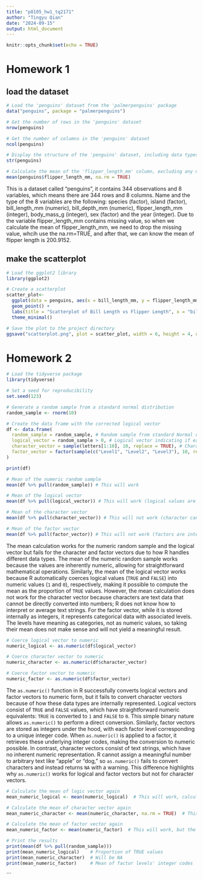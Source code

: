 ```yaml
---
title: "p8105_hw1_tq2171"
author: "Tingyu Qian"
date: "2024-09-15"
output: html_document
---
```


```r
knitr::opts_chunk$set(echo = TRUE)
```

# Homework 1

## load the dataset
```r
# Load the 'penguins' dataset from the 'palmerpenguins' package
data("penguins", package = "palmerpenguins")

# Get the number of rows in the 'penguins' dataset
nrow(penguins)

# Get the number of columns in the 'penguins' dataset
ncol(penguins)

# Display the structure of the 'penguins' dataset, including data types and first few entries
str(penguins)

# Calculate the mean of the 'flipper_length_mm' column, excluding any missing values (NA)
mean(penguins$flipper_length_mm, na.rm = TRUE)
```

This is a dataset called "penguins", it contains 344 observations and 8 variables, which means there are 344 rows and 8 columns. Name and the type of the 8 variables are the following: species (factor), island (factor), bill_length_mm (numeric), bill_depth_mm (numeric), flipper_length_mm (integer), body_mass_g (integer), sex (factor) and the year (integer). Due to the variable flipper_length_mm contains missing value, so when we calculate the mean of flipper_length_mm, we need to drop the missing value, whcih use the na.rm=TRUE, and after that, we can know the mean of flipper length is 200.9152.


## make the scatterplot
```r
# Load the ggplot2 library
library(ggplot2)

# Create a scatterplot
scatter_plot<-
  ggplot(data = penguins, aes(x = bill_length_mm, y = flipper_length_mm, colour = species)) +
  geom_point() +
  labs(title = "Scatterplot of Bill Length vs Flipper Length", x = "bill_length_mm", y = "flipper_length_mm") +
  theme_minimal()

# Save the plot to the project directory
ggsave("scatterplot.png", plot = scatter_plot, width = 6, height = 4, dpi = 300)
```

# Homework 2
```r
# Load the tidyverse package
library(tidyverse)

# Set a seed for reproducibility
set.seed(123)

# Generate a random sample from a standard normal distribution
random_sample <- rnorm(10)

# Create the data frame with the corrected logical vector
df <- data.frame(
  random_sample = random_sample, # Random sample from standard Normal distribution
  logical_vector = random_sample > 0, # Logical vector indicating if each element of the sample > 0
  character_vector = sample(letters[1:10], 10, replace = TRUE), # Character vector of length 10
  factor_vector = factor(sample(c("Level1", "Level2", "Level3"), 10, replace = TRUE)) # Factor vector with 3 levels
)

print(df)
```

```r
# Mean of the numeric random sample
mean(df %>% pull(random_sample)) # This will work

# Mean of the logical vector
mean(df %>% pull(logical_vector)) # This will work (logical values are coerced to numeric: TRUE = 1, FALSE = 0)

# Mean of the character vector
mean(df %>% pull(character_vector)) # This will not work (character cannot be coerced to numeric)

# Mean of the factor vector
mean(df %>% pull(factor_vector)) # This will not work (factors are internally stored as integers but have a level attribute)
```
The mean calculation works for the numeric random sample and the logical vector but fails for the character and factor vectors due to how R handles different data types. The mean of the numeric random sample works because the values are inherently numeric, allowing for straightforward mathematical operations. Similarly, the mean of the logical vector works because R automatically coerces logical values (`TRUE` and `FALSE`) into numeric values (`1` and `0`), respectively, making it possible to compute the mean as the proportion of `TRUE` values. However, the mean calculation does not work for the character vector because characters are text data that cannot be directly converted into numbers; R does not know how to interpret or average text strings. For the factor vector, while it is stored internally as integers, it represents categorical data with associated levels. The levels have meaning as categories, not as numeric values, so taking their mean does not make sense and will not yield a meaningful result.

```r
# Coerce logical vector to numeric
numeric_logical <- as.numeric(df$logical_vector)

# Coerce character vector to numeric
numeric_character <- as.numeric(df$character_vector)

# Coerce factor vector to numeric
numeric_factor <- as.numeric(df$factor_vector)
```

The `as.numeric()` function in R successfully converts logical vectors and factor vectors to numeric form, but it fails to convert character vectors because of how these data types are internally represented. Logical vectors consist of `TRUE` and `FALSE` values, which have straightforward numeric equivalents: `TRUE` is converted to `1` and `FALSE` to `0`. This simple binary nature allows `as.numeric()` to perform a direct conversion. Similarly, factor vectors are stored as integers under the hood, with each factor level corresponding to a unique integer code. When `as.numeric()` is applied to a factor, it retrieves these underlying integer codes, making the conversion to numeric possible. In contrast, character vectors consist of text strings, which have no inherent numeric representation. R cannot assign a meaningful number to arbitrary text like "apple" or "dog," so `as.numeric()` fails to convert characters and instead returns `NA` with a warning. This difference highlights why `as.numeric()` works for logical and factor vectors but not for character vectors.

```r
# Calculate the mean of logic vector again
mean_numeric_logical <- mean(numeric_logical)  # This will work, calculating the proportion of TRUE values

# Calculate the mean of character vector again
mean_numeric_character <- mean(numeric_character, na.rm = TRUE)  # This will return NA or an error due to NA values

# Calculate the mean of factor vector again
mean_numeric_factor <- mean(numeric_factor)  # This will work, but the result may not be meaningful

# Print the results
print(mean(df %>% pull(random_sample))) 
print(mean_numeric_logical)    # Proportion of TRUE values
print(mean_numeric_character)  # Will be NA
print(mean_numeric_factor)     # Mean of factor levels' integer codes
```
```